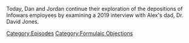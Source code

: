 {{DEFAULTSORT:
    #_EPISODE_0750:Formulaic Objections Part 11
}}{{Episode
    | title           = Formulaic Objections Part 11
    | caption         = Listen to this episode on [https://knowledgefight.libsyn.com/750-formulaic-objections-part-11 Libsyn] [https://open.spotify.com/episode/7xuZ7txOT9FNFWrNHMElA5 Spotify], Read the [[Transcript/750: Formulaic Objections Part 11|Unofficial Transcript]]
    | episodeNumber   = 750
    | length          = 01:19:28
    | airDate         = November 23, 2022
    | episodeType     = [[:Category:Formulaic Objections|Formulaic Objections]]
    | appearance      = [[David Jones]], [[Chris Mattei]], [[Norm Pattis]]
    | previousEpisode = [[749: December 1-2, 2003]]
    | nextEpisode     = [[751: November 20-21, 2022]]
}}

{{Stub}}

Today, Dan and Jordan continue their exploration of the depositions of Infowars employees by examining a 2019 interview with Alex's dad, Dr. David Jones.

[[Category:Episodes]]
[[Category:Formulaic Objections]]
